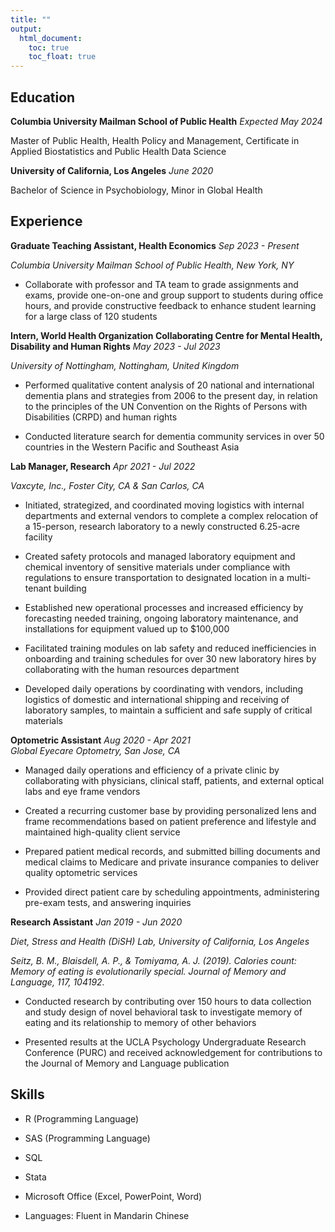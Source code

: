 ```yaml
---
title: ""
output: 
  html_document:
    toc: true
    toc_float: true
---
```



## Education

**Columbia University Mailman School of Public Health** *Expected May 2024*

Master of Public Health, Health Policy and Management, Certificate in Applied Biostatistics and Public Health Data Science


**University of California, Los Angeles** *June 2020*

Bachelor of Science in Psychobiology, Minor in Global Health 



## Experience 

**Graduate Teaching Assistant, Health Economics**      	  		*Sep 2023 - Present*

*Columbia University Mailman School of Public Health, New York, NY*

* Collaborate with professor and TA team to grade assignments and exams, provide one-on-one and group support to students during office hours, and provide constructive feedback to enhance student learning for a large class of 120 students 


**Intern, World Health Organization Collaborating Centre for Mental Health, Disability and Human Rights**        	                        *May 2023 - Jul 2023*

*University of Nottingham, Nottingham, United Kingdom*

* Performed qualitative content analysis of 20 national and international dementia plans and strategies from 2006 to the present day, in relation to the principles of the UN Convention on the Rights of Persons with Disabilities (CRPD) and human rights 

* Conducted literature search for dementia community services in over 50 countries in the Western Pacific and Southeast Asia



**Lab Manager, Research**							                        *Apr 2021 - Jul 2022*

*Vaxcyte, Inc., Foster City, CA & San Carlos, CA*

* Initiated, strategized, and coordinated moving logistics with internal departments and external vendors to complete a complex relocation of a 15-person, research laboratory to a newly constructed 6.25-acre facility  

* Created safety protocols and managed laboratory equipment and chemical inventory of sensitive materials under compliance with regulations to ensure transportation to designated location in a multi-tenant building  

* Established new operational processes and increased efficiency by forecasting needed training, ongoing laboratory maintenance, and installations for equipment valued up to $100,000 

* Facilitated training modules on lab safety and reduced inefficiencies in onboarding and training schedules for over 30 new laboratory hires by collaborating with the human resources department 

* Developed daily operations by coordinating with vendors, including logistics of domestic and international shipping and receiving of laboratory samples, to maintain a sufficient and safe supply of critical materials 



**Optometric Assistant**  								                    *Aug 2020 - Apr 2021*  
*Global Eyecare Optometry, San Jose, CA*

* Managed daily operations and efficiency of a private clinic by collaborating with physicians, clinical staff, patients, and external optical labs and eye frame vendors 

* Created a recurring customer base by providing personalized lens and frame recommendations based on patient preference and lifestyle and maintained high-quality client service 

* Prepared patient medical records, and submitted billing documents and medical claims to Medicare and private insurance companies to deliver quality optometric services  

* Provided direct patient care by scheduling appointments, administering pre-exam tests, and answering inquiries 



**Research Assistant**									      	          *Jan 2019 - Jun 2020* 

*Diet, Stress and Health (DiSH) Lab, University of California, Los Angeles*

*Seitz, B. M., Blaisdell, A. P., & Tomiyama, A. J. (2019). Calories count: Memory of eating is evolutionarily special. Journal of Memory and Language, 117, 104192.* 

* Conducted research by contributing over 150 hours to data collection and study design of novel behavioral task to investigate memory of eating and its relationship to memory of other behaviors

* Presented results at the UCLA Psychology Undergraduate Research Conference (PURC) and received acknowledgement for contributions to the Journal of Memory and Language publication



## Skills

* R (Programming Language)

* SAS (Programming Language)

* SQL 

* Stata

* Microsoft Office (Excel, PowerPoint, Word)

* Languages: Fluent in Mandarin Chinese  






